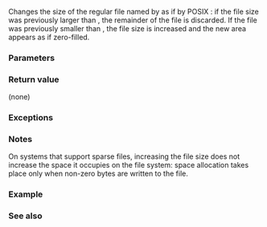 {{cpp/filesystem/title|resize_file}}
{{cpp/filesystem/navbar}}
{{dcl begin}}
{{dcl header|filesystem}}
{{dcl|num=1|since=c++17|1=
void resize_file( const std::filesystem::path&amp; p,
                  std::uintmax_t new_size );
}}
{{dcl|num=2|since=c++17|1=
void resize_file( const std::filesystem::path&amp; p,
                  std::uintmax_t new_size,
                  std::error_code&amp; ec ) noexcept;
}}
{{dcl end}}

Changes the size of the regular file named by {{c|p}} as if by POSIX [https://pubs.opengroup.org/onlinepubs/9699919799/functions/truncate.html {{tt|truncate}}]: if the file size was previously larger than {{c|new_size}}, the remainder of the file is discarded. If the file was previously smaller than {{c|new_size}}, the file size is increased and the new area appears as if zero-filled.

===Parameters===
{{par begin}}
{{par|p|path to resize}}
{{par|new_size|size that the file will now have}}
{{par|ec|out-parameter for error reporting in the non-throwing overload}}
{{par end}}

===Return value===
(none)

===Exceptions===
{{cpp/filesystem/error handling|p|throw=1/2}}

===Notes===
On systems that support sparse files, increasing the file size does not increase the space it occupies on the file system: space allocation takes place only when non-zero bytes are written to the file.

===Example===
{{example|Demonstrates the effect creating a sparse file has on the free space.
|code=
#include &lt;filesystem&gt;
#include &lt;fstream&gt;
#include &lt;iostream&gt;
#include &lt;locale&gt;

int main()
{
    auto p = std::filesystem::temp_directory_path() / "example.bin";
    std::ofstream{p}.put('a');
    std::cout.imbue(std::locale{"en_US.UTF8"});
    std::cout &lt;&lt; "File size:  " &lt;&lt; std::filesystem::file_size(p) &lt;&lt; '\n'
              &lt;&lt; "Free space: " &lt;&lt; std::filesystem::space(p).free &lt;&lt; '\n';
    std::filesystem::resize_file(p, 64*1024); // resize to 64 KB
    std::cout &lt;&lt; "File size:  " &lt;&lt; std::filesystem::file_size(p) &lt;&lt; '\n'
              &lt;&lt; "Free space: " &lt;&lt; std::filesystem::space(p).free &lt;&lt; '\n';
    std::filesystem::remove(p);
}
|p=true
|output=
File size:  1
Free space: 42,954,108,928
File size:  65,536
Free space: 42,954,108,928
}}

===See also===
{{dsc begin}}
{{dsc inc|cpp/filesystem/dsc file_size}}
{{dsc inc|cpp/filesystem/dsc space}}
{{dsc end}}

{{langlinks|es|ja|ru|zh}}